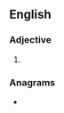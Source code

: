 ==English==

===Adjective===
{{head|en|adjective comparative form}}

# {{en-comparative of|blousy}}

===Anagrams===
* {{anagrams|en|ribulose}}